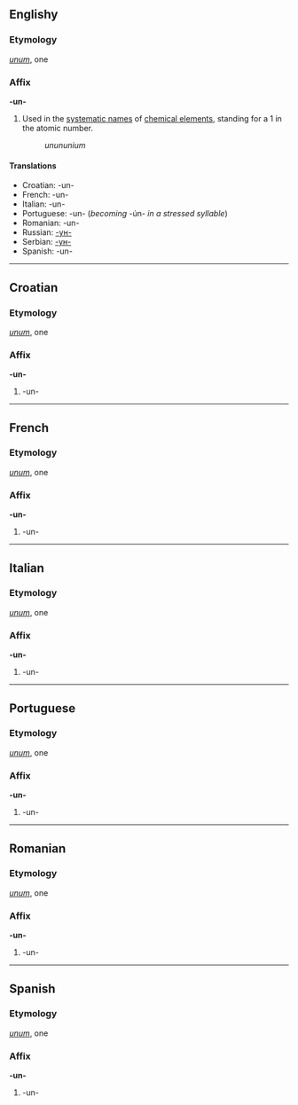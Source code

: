 ==Englishy==
===Etymology===
{{L.}} ''[[unum]]'', one

===Affix===
'''-un-'''

#Used in the [[systematic name]]s of [[chemical element]]s, standing for a 1 in the atomic number.
#:''unununium''

====Translations====
*Croatian: -un-
*French: -un-
*Italian: -un-
*Portuguese: -un- (''becoming'' -ún- ''in a stressed syllable'')
*Romanian: -un-
*Russian: [[-ун-]]
*Serbian: [[-ун-]]
*Spanish: -un-

----
==Croatian==
===Etymology===
{{L.}} ''[[unum]]'', one

===Affix===
'''-un-'''

#-un-

----
==French==
===Etymology===
{{L.}} ''[[unum]]'', one

===Affix===
'''-un-'''

#-un-

----
==Italian==
===Etymology===
{{L.}} ''[[unum]]'', one

===Affix===
'''-un-'''

#-un-

----
==Portuguese==
===Etymology===
{{L.}} ''[[unum]]'', one

===Affix===
'''-un-'''

#-un-

----
==Romanian==
===Etymology===
{{L.}} ''[[unum]]'', one

===Affix===
'''-un-'''

#-un-

----
==Spanish==
===Etymology===
{{L.}} ''[[unum]]'', one

===Affix===
'''-un-'''

#-un-